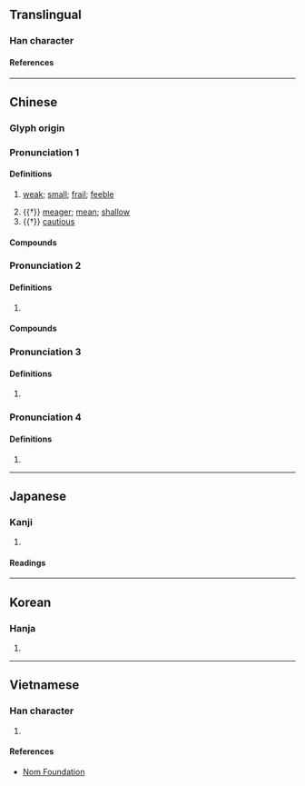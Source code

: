 {{character info}}
==Translingual==

===Han character===
{{Han char|rn=39|rad=子|as=09|sn=12|four=77247|canj=SNDD|ids=⿸尸孨}}

====References====
{{Han ref|kx=0280.080|dkj=07000|dj=0549.070|hdz=21017.120|uh=5B71}}

----

==Chinese==
{{zh-forms}}

===Glyph origin===
{{Han etym}}

===Pronunciation 1===
{{zh-pron
|m=chán
|c=saan4
|mc=1+2
|oc=1,1+3
|ma=
|cat=a
}}

====Definitions====
{{zh-hanzi}}

# {{lb|zh|literary}} [[weak]]; [[small]]; [[frail]]; [[feeble]]
# {{†}} [[meager]]; [[mean]]; [[shallow]]
# {{†}} [[cautious]]

====Compounds====
{{zh-der|孱瑣|孱弱|孱困|孱王|孱軀||孱羸|孱夫}}

===Pronunciation 2===
{{zh-pron
|m=càn
|c=caan3,zaan6
|cat=
}}

====Definitions====
{{zh-hanzi}}

# {{zh-only|孱頭|[[coward]]; [[weakling]]}}

====Compounds====
{{zh-der|孱頭|孱頭貨}}

===Pronunciation 3===
{{zh-pron
|m=jiān
|cat=
}}

====Definitions====
{{zh-hanzi}}

# {{rfdef|zh}}

===Pronunciation 4===
{{zh-pron
|m=zhàn
|mc=3
|oc=n,2
|cat=
}}

====Definitions====
{{zh-hanzi}}

# {{rfdef|zh}}

----

==Japanese==

===Kanji===
{{ja-kanji|grade=|rs=子09}}

# {{rfdef|ja|sort=子09}}

====Readings====
{{ja-readings
|goon=ぜん
|kanon=さん, せん
|kun=よわ-い
}}

----

==Korean==

===Hanja===
{{ko-hanja|잔}}

# {{rfdef|ko|sort=子09}}

----

==Vietnamese==

===Han character===
{{vi-readings|rs=子09|reading=[[sàn]], [[sờn]]}}

# {{rfdef|vi|sort=子09}}

====References====
* [http://nomfoundation.org/common/nom_details.php?codepoint=5b71 Nom Foundation]